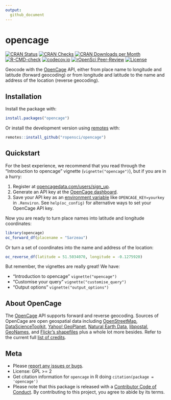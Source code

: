 ```yaml
---
output:
  github_document
---
```

<!-- README.md is generated from README.Rmd. Please edit that file -->
# opencage

<!-- badges: start -->

[![CRAN Status](https://www.r-pkg.org/badges/version/opencage)](https://cran.r-project.org/package=opencage)
[![CRAN Checks](https://cranchecks.info/badges/worst/opencage)](https://cran.r-project.org/web/checks/check_results_opencage.html)
[![CRAN Downloads per Month](https://cranlogs.r-pkg.org/badges/opencage)](https://cran.r-project.org/package=opencage)
[![R-CMD-check](https://github.com/ropensci/opencage/workflows/R-CMD-check/badge.svg)](https://github.com/ropensci/opencage/actions?query=workflow%3AR-CMD-check)
[![codecov.io](https://codecov.io/github/ropensci/opencage/coverage.svg?branch=master)](https://codecov.io/github/ropensci/opencage?branch=master)
[![rOpenSci Peer-Review](https://badges.ropensci.org/36_status.svg)](https://github.com/ropensci/software-review/issues/36)
[![License](https://img.shields.io/cran/l/opencage)](https://opensource.org/licenses/gpl-license)

<!-- badges: end -->

Geocode with the [OpenCage](https://opencagedata.com/) API, either from place name to longitude and latitude (forward geocoding) or from longitude and latitude to the name and address of the location (reverse geocoding). 

## Installation

Install the package with:

```r
install.packages("opencage")
```

Or install the development version using [remotes](https://remotes.r-lib.org/) with:

```r
remotes::install_github("ropensci/opencage")

```

## Quickstart

For the best experience, we recommend that you read through the "Introduction to opencage" vignette (`vignette("opencage")`), but if you are in a hurry:

1. Register at [opencagedata.com/users/sign_up](https://opencagedata.com/users/sign_up).
2. Generate an API key at the [OpenCage dashboard](https://opencagedata.com/dashboard#api-keys).
3. Save your API key as an [environment variable](https://rstats.wtf/r-startup.html#renviron) like `OPENCAGE_KEY=yourkey` in `.Renviron`. 
See `help(oc_config)` for alternative ways to set your OpenCage API key.

Now you are ready to turn place names into latitude and longitude coordinates:

```r
library(opencage)
oc_forward_df(placename = "Sarzeau")
```

Or turn a set of coordinates into the name and address of the location:

```r
oc_reverse_df(latitude = 51.5034070, longitude = -0.1275920)
```

But remember, the vignettes are really great! We have:

- "Introduction to opencage" `vignette("opencage")`
- "Customise your query" `vignette("customise_query")`
- "Output options" `vignette("output_options")`

## About OpenCage

The [OpenCage](https://opencagedata.com/) API supports forward and reverse geocoding. 
Sources of OpenCage are open geospatial data including 
[OpenStreetMap](https://www.openstreetmap.org/), 
[DataScienceToolkit](https://github.com/petewarden/dstk), 
[Yahoo! GeoPlanet](https://developer.yahoo.com/geo/geoplanet/data/), 
[Natural Earth Data](https://www.naturalearthdata.com/), 
[libpostal](https://github.com/openvenues/libpostal), 
[GeoNames](https://www.geonames.org/), and 
[Flickr's shapefiles](https://code.flickr.net/2009/05/21/flickr-shapefiles-public-dataset-10/) plus a whole lot more besides. 
Refer to the current full [list of credits](https://opencagedata.com/credits).

## Meta

* Please [report any issues or bugs](https://github.com/ropensci/opencage/issues).
* License: GPL >= 2
* Get citation information for `opencage` in R doing `citation(package = 'opencage')`
* Please note that this package is released with a [Contributor Code of Conduct](https://ropensci.org/code-of-conduct/). By contributing to this project, you agree to abide by its terms.
